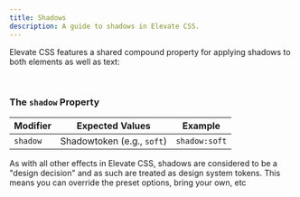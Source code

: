 ```yaml
---
title: Shadows
description: A guide to shadows in Elevate CSS.
---
```


Elevate CSS features a shared compound property for applying shadows to both elements as well as text:

<br/>

### The `shadow` Property

| Modifier  | Expected Values | Example     |
|------------|--------------------|-----------------------|
| `shadow` |  Shadowtoken (e.g., `soft`) |  `shadow:soft`  |



<Aside title="Effects are Token Driven">
As with all other effects in Elevate CSS, shadows are considered to be a "design decision" and as such are treated as design system tokens. This means you can override the preset options, bring your own, etc
</Aside>